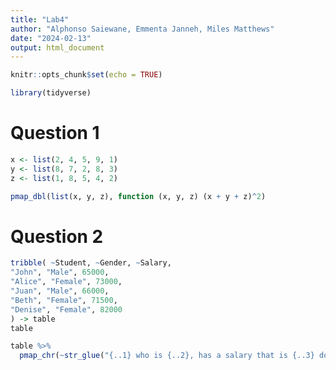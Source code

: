 ```yaml
---
title: "Lab4"
author: "Alphonso Saiewane, Emmenta Janneh, Miles Matthews"
date: "2024-02-13"
output: html_document
---
```


```r
knitr::opts_chunk$set(echo = TRUE)
```

```r
library(tidyverse)
```


# Question 1

```r
x <- list(2, 4, 5, 9, 1)
y <- list(8, 7, 2, 8, 3)
z <- list(1, 8, 5, 4, 2)
```

```r
pmap_dbl(list(x, y, z), function (x, y, z) (x + y + z)^2)
```

# Question 2

```r
tribble( ~Student, ~Gender, ~Salary,
"John", "Male", 65000,
"Alice", "Female", 73000,
"Juan", "Male", 66000,
"Beth", "Female", 71500,
"Denise", "Female", 82000
) -> table
table
```
```r
table %>%
  pmap_chr(~str_glue("{..1} who is {..2}, has a salary that is {..3} dollars per year."))
```



